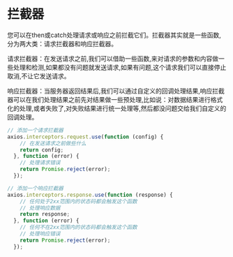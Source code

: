 # 拦截器

您可以在then或catch处理请求或响应之前拦截它们。拦截器其实就是一些函数,分为两大类：请求拦截器和响应拦截器。

请求拦截器：在发送请求之前,我们可以借助一些函数,来对请求的参数和内容做一些处理和检测,如果都没有问题就发送请求,如果有问题,这个请求我们可以直接停止取消,不让它发送请求。

响应拦截器：当服务器返回结果后,我们可以通过自定义的回调处理结果,响应拦截器可以在我们处理结果之前先对结果做一些预处理,比如说：对数据结果进行格式化的处理,或者失败了,对失败结果进行统一处理等,然后都没问题交给我们自定义的回调处理。

```javascript
// 添加一个请求拦截器
axios.interceptors.request.use(function (config) {
    // 在发送请求之前做些什么
    return config;
  }, function (error) {
    // 处理请求错误
    return Promise.reject(error);
  });

// 添加一个响应拦截器
axios.interceptors.response.use(function (response) {
    // 任何处于2xx范围内的状态码都会触发这个函数
    // 处理响应数据
    return response;
  }, function (error) {
    // 任何不在2xx范围内的状态码都会触发这个函数
    // 处理响应错误
    return Promise.reject(error);
  });
```

